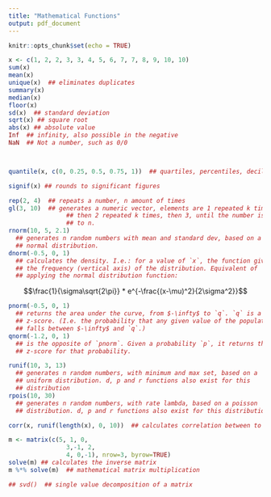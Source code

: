 ```yaml
---
title: "Mathematical Functions"
output: pdf_document
---
```


```r
knitr::opts_chunk$set(echo = TRUE)
```

```r
x <- c(1, 2, 2, 3, 3, 4, 5, 6, 7, 7, 8, 9, 10, 10)
sum(x)
mean(x)
unique(x)  ## eliminates duplicates
summary(x)
median(x)
floor(x)
sd(x)  ## standard deviation
sqrt(x) ## square root
abs(x) ## absolute value
Inf  ## infinity, also possible in the negative
NaN  ## Not a number, such as 0/0



quantile(x, c(0, 0.25, 0.5, 0.75, 1))  ## quartiles, percentiles, deciles...

signif(x) ## rounds to significant figures

rep(2, 4)  ## repeats a number, n amount of times
gl(3, 10)  ## generates a numeric vector, elements are 1 repeated k times,
                ## then 2 repeated k times, then 3, until the number is equal 
                ## to n. 
rnorm(10, 5, 2.1)  
  ## generates n random numbers with mean and standard dev, based on a 
  ## normal distribution.
dnorm(-0.5, 0, 1) 
  ## calculates the density. I.e.: for a value of `x`, the function gives 
  ## the frequency (vertical axis) of the distribution. Equivalent of 
  ## applying the normal distribution function:
```
$$\frac{1}{\sigma\sqrt{2\pi}} * e^{-\frac{(x-\mu)^2}{2\sigma^2}}$$ 
```r
pnorm(-0.5, 0, 1)
  ## returns the area under the curve, from $-\infty$ to `q`. `q` is a 
  ## z-score. (I.e. the probability that any given value of the population 
  ## falls between $-\infty$ and `q`.)
qnorm(-1.2, 0, 1) 
  ## is the opposite of `pnorm`. Given a probability `p`, it returns the 
  ## z-score for that probability. 

runif(10, 3, 13) 
  ## generates n random numbers, with minimum and max set, based on a
  ## uniform distribution. d, p and r functions also exist for this 
  ## distribution
rpois(10, 30)
  ## generates n random numbers, with rate lambda, based on a poisson
  ## distribution. d, p and r functions also exist for this distribution.

corr(x, runif(length(x), 0, 10))  ## calculates correlation between to vectors 

m <- matrix(c(5, 1, 0,
                3,-1, 2,
                4, 0,-1), nrow=3, byrow=TRUE)
solve(m) ## calculates the inverse matrix
m %*% solve(m)  ## mathematical matrix multiplication

## svd()  ## single value decomposition of a matrix
```

